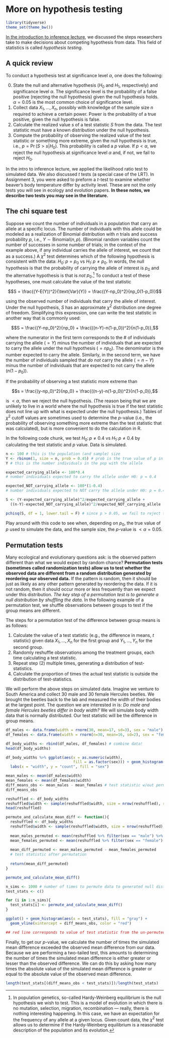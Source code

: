 # More on hypothesis testing {#tests-assignment-3}

```r
library(tidyverse)
theme_set(theme_bw())
```

[In the introduction to inference lecture](https://eeb313.github.io/lec07-intro-to-stats.html#hypothesis-testing-theory), we discussed the steps researchers take to make decisions about competing hypothesis from data. This field of statistics is called _hypothesis testing_.

## A quick review

To conduct a hypothesis test at significance level $\alpha$, one does the following:

0. State the null and alternative hypothesis ($H_0$ and $H_1$, respectively) and significance level $\alpha$. The significance level is the probability of a false positive (rejecting the null hypothesis) given the null hypothesis holds. $\alpha = 0.05$ is the most common choice of significance level.
1. Collect data $X_1,\dots,X_n$, possibly with knowledge of the sample size $n$ required to achieve a certain power. Power is the probability of a true positive, given the null hypothesis is false.
2. Calculate the realized value $s$ of a test statistic $S$ from the data. The test statistic must have a known distribution under the null hypothesis.
3. Compute the probability of observing the realized value of the test statistic or something more extreme, given the null hypothesis is true, i.e., $p = \Pr(S > s | H_0)$. This probability is called a $p$ value. If $p < \alpha$, we reject the null hypothesis at significance level $\alpha$ and, if not, we fail to reject $H_0$.

In the intro to inference lecture, we applied the likelihood ratio test to simulated data. We also discussed $t$ tests (a special case of the LRT). In Assignment 3, you were asked to preform a $t$-test to examine whether beaver's body temperature differ by activity level. These are not the only tests you will see in ecology and evolution papers. **In these notes, we describe two tests you may see in the literature.**

## The chi square test

Suppose we count the number of individuals in a population that carry an allele at a specific locus. The number of individuals with this allele could be modeled as a realization of Binomial distribution with $n$ trials and success probability $p$, i.e., $Y \sim \text{Binomial}(n,p)$. (Binomial random variables count the number of successes in some number of trials; in the context of the example above, if any individual carries the allele of interest, we count that as a success.) A $\chi^2$ test determines which of the following hypothesis is consistent with the data: $H_0 \colon p = p_0$ vs $H_1 \colon p \neq p_0$. In words, the null hypothesis is that the probability of carrying the allele of interest is $p_0$ and the alternative hypothesis is that is _not_ $p_0$.^[In population genetics, so-called Hardy-Weinberg equilibrium is the null hypothesis we wish to test. This is a model of evolution in which there is no mutation, selection, migration, recombination --- really, there is nothing interesting happening. In this case, we have an expectation for the frequency of any allele at a given locus. Given count data, the $\chi^2$ test allows us to determine if the Hardy-Weinberg equilibrium is a reasonable description of the population and its evolution.] To conduct a test of these hypotheses, one must calculate the value of the test statistic

$$S = \frac{(Y-E(Y))^2}{\text{Var}(Y)} = \frac{(Y-np_0)^2}{np_0(1-p_0)}$$
\vspace{6pt}

using the observed number of individuals that carry the allele of interest. Under the null hypothesis, $S$ has an approximate $\chi^2$ distribution one degree of freedom. Simplifying this expression, one can write the test statistic in another way that is commonly used:

$$S = \frac{(Y-np_0)^2}{np_0} + \frac{((n-Y)-n(1-p_0))^2}{n(1-p_0)},$$
\vspace{6pt}

where the numerator in the first term corresponds to the $\#$ of individuals carrying the allele ($=Y$) minus the number of individuals that are expected to carry the allele under the null hypothesis ($=np_0)$. The denominator is the number expected to carry the allele. Similarly, in the second term, we have the number of individuals sampled that _do not_ carry the allele ($=n-Y$) minus the number of individuals that are expected to not carry the allele ($n(1-p_0)$).

If the probability of observing a test statistic more extreme than

$$s = \frac{(y-np_0)^2}{np_0} + \frac{((n-y)-n(1-p_0))^2}{n(1-p_0)},$$

\vspace{6pt}

is $< \alpha$, then we reject the null hypothesis. (The reason being that we are unlikely to live in a world where the null hypothesis is true if the test statistic does not line up with what is expected under the null hypothesis.) Tables of $\chi^2$ cutoff values are sometimes used to determine the $p$-value (i.e., the probability of observing something more extreme than the test statistic that was calculated), but is more convenient to do the calculation in R.

In the following code chunk, we test $H_0 \colon p \neq 0.4$ vs $H_1 \colon p \neq 0.4$ by calculating the test statistic and $p$ value. Data is simulated.

```r
n <- 100 # this is the population (and sample) size
Y <- rbinom(1, size = n, prob = 0.45) # prob is the true value of p in this case!
Y # this is the number individuals in the pop with the allele

expected_carrying_allele <- 100*0.4 
# number individuals expected to carry the allele under H0: p = 0.4

expected_NOT_carrying_allele <- 100*(1-0.4)
# number individuals expected to NOT carry the allele under H0: p = 0.4

S <- (Y-expected_carrying_allele)^2/expected_carrying_allele +
  ((n-Y)-expected_NOT_carrying_allele)^2/expected_NOT_carrying_allele

pchisq(S, df = 1, lower.tail = F) # since p > 0.05, we fail to reject the null hypothesis
```

Play around with this code to see when, depending on $p_0$, the true value of $p$ used to simulate the data, and the sample size, the $p$-value is $< \alpha = 0.05$.

## Permutation tests

Many ecological and evolutionary questions ask: is the observed pattern different than what we would expect by random chance? **Permutation tests (sometimes called randomization tests) allow us to test whether the observed data are different from a random distribution generated by reordering our observed data.** If the pattern is random, then it should be just as likely as any other pattern generated by reordering the data. If it is not random, then it should occur more or less frequently than we expect under this distribution. _The key step of a permutation test is to generate a null distribution by shuffling the data._ In the following example of a permutation test, we shuffle observations between groups to test if the group means are different.

The steps for a permutation test of the difference between group means is as follows:

1. Calculate the value of a test statistic (e.g., the difference in means, $t$ statistic) given data $X_1,\dots,X_n$ for the first group and $Y_1,\dots,Y_n$ for the second group.
2. Randomly reshuffle observations among the treatment groups, each time calculating a test statistic.
3. Repeat step (2) multiple times, generating a distribution of test-statistics.
4. Calculate the proportion of times the actual test statistic is outside the distribution of test-statistics.

We will perform the above steps on simulated data. Imagine we venture to South America and collect 30 male and 30 female Hercules beetles. We brought the beetles back to the lab and measured the width of their bodies at the largest point. The question we are interested in is: _Do male and female Hercules beetles differ in body width?_ We will simulate body width data that is normally distributed. Our test statistic will be the difference in group means.

```r
df_males <- data.frame(width = rnorm(30, mean=17, sd=3), sex = "male")
df_females <- data.frame(width = rnorm(n=30, mean=16, sd=2), sex = "female")

df_body_widths <- rbind(df_males, df_females) # combine data!
head(df_body_widths)

df_body_widths %>% ggplot(aes(x = as.numeric(width), 
                              fill = as.factor(sex))) + geom_histogram() +
  labs(x = "width", y = "count", fill = "sex")

mean_males <- mean(df_males$width)
mean_females <- mean(df_females$width)
diff_means_obs <- mean_males - mean_females # test statistic w/out permutation
diff_means_obs

reshuffled <- df_body_widths
reshuffled$width <- sample(reshuffled$width, size = nrow(reshuffled), replace = F)
head(reshuffled)

permute_and_calculate_mean_diff <- function(){
  reshuffled <- df_body_widths
  reshuffled$width <- sample(reshuffled$width, size = nrow(reshuffled), replace = F)
  
  mean_males_permuted <- mean(reshuffled %>% filter(sex == "male") %>% pull(width))
  mean_females_permuted <- mean(reshuffled %>% filter(sex == "female") %>% pull(width))
  
  mean_diff_permuted <- mean_males_permuted - mean_females_permuted
  # test statistic after permutation
  
  return(mean_diff_permuted)
}

permute_and_calculate_mean_diff()

n_sims <- 1000 # number of times to permute data to generated null distribution
test_stats <- c()

for (i in 1:n_sims){
  test_stats[i] <- permute_and_calculate_mean_diff()
}

ggplot() + geom_histogram(aes(x = test_stats), fill = "gray") +
  geom_vline(xintercept = diff_means_obs, color = "red")

## red line corresponds to value of test statistic from the un-permuted data
```

Finally, to get our $p$-value, we calculate the number of times the simulated mean difference exceeded the observed mean difference from our data. Because we are performing a two-tailed test, this amounts to determining the number of times the simulated mean difference is either greater or lesser than the observed difference. We can do this by asking how many times the absolute value of the simulated mean difference is greater or equal to the absolute value of the observed mean difference.

```r
length(test_stats[(diff_means_obs < test_stats)])/length(test_stats)
```